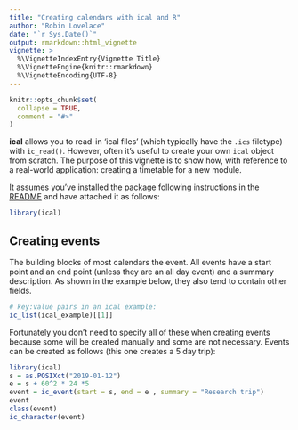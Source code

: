 ```yaml
---
title: "Creating calendars with ical and R"
author: "Robin Lovelace"
date: "`r Sys.Date()`"
output: rmarkdown::html_vignette
vignette: >
  %\VignetteIndexEntry{Vignette Title}
  %\VignetteEngine{knitr::rmarkdown}
  %\VignetteEncoding{UTF-8}
---
```


```r
knitr::opts_chunk$set(
  collapse = TRUE,
  comment = "#>"
)
```

**ical** allows you to read-in 'ical files' (which typically have the `.ics` filetype) with `ic_read()`.
However, often it's useful to create your own `ical` object from scratch.
The purpose of this vignette is to show how, with reference to a real-world application: creating a timetable for a new module.

It assumes you've installed the package following instructions in the [README](https://github.com/ATFutures/ical#installation) and have attached it as follows:

```r
library(ical)
```


## Creating events

The building blocks of most calendars the event.
All events have a start point and an end point (unless they are an all day event) and a summary description.
As shown in the example below, they also tend to contain other fields.

```r
# key:value pairs in an ical example:
ic_list(ical_example)[[1]]
```

Fortunately you don't need to specify all of these when creating events because some will be created manually and some are not necessary.
Events can be created as follows (this one creates a 5 day trip):

```r
library(ical)
s = as.POSIXct("2019-01-12")
e = s + 60^2 * 24 *5
event = ic_event(start = s, end = e , summary = "Research trip")
event
class(event)
ic_character(event)
```


